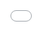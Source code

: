 ```yaml
---
title: "My Apps"
page-layout: full
title-block-banner: false
---
```

```{=html}
  <style>
    /* html, body {
      margin: 0;
      padding: 0;
      height: 100%;
      overflow: hidden;
    } */
    iframe {
      position: absolute;
      top: 0;
      bottom: 0;
      left: 0;
      width: 100%;
      height: 100%;
      border: none;
    }
  </style>
<body>
  <iframe
    src="my_apps.html"
    frameborder="0"
  ></iframe>
</body>
```